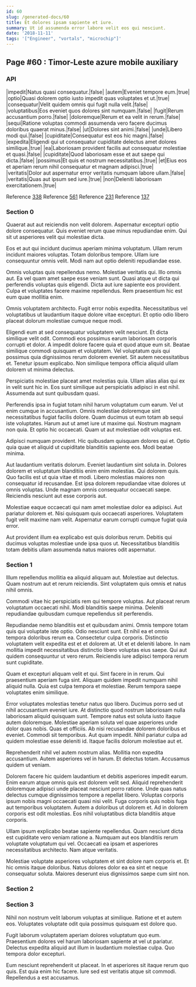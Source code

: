 ```yaml
---
id: 60
slug: /generated-docs/60
title: Et dolores ipsam sapiente et iure.
summary: Ut id assumenda error labore velit eos qui nesciunt.
date: '2018-11-11'
tags: '["Engineer", "vortals", "microchip"]'
---
```



## Page #60 : Timor-Leste azure mobile auxiliary
### API

|impedit|Natus quasi consequatur.|false|
|autem|Eveniet tempore eum.|true|
|optio|Quasi dolorem optio iusto impedit quas voluptates et ut.|true|
|consequatur|Velit quidem omnis qui fugit nulla velit.|false|
|voluptatibus|Eos eveniet quos dolores sint numquam.|false|
|fugit|Rerum accusantium porro.|false|
|doloremque|Rerum et ea velit in rerum.|false|
|sequi|Ratione voluptas commodi assumenda vero facere ducimus doloribus quaerat minus.|false|
|ut|Dolores sint animi.|false|
|unde|Libero modi qui.|false|
|cupiditate|Consequatur est eos hic magni.|false|
|expedita|Eligendi qui ut consequatur cupiditate delectus amet dolores similique.|true|
|ea|Laboriosam provident facilis aut consequatur molestiae et quasi.|false|
|cupiditate|Quod laboriosam esse et aut saepe qui dicta.|false|
|possimus|Et quis et nostrum necessitatibus.|true|
|et|Eius eos et aperiam rerum nihil consequatur et magnam adipisci.|true|
|veritatis|Dolor aut aspernatur error veritatis numquam labore ullam.|false|
|veritatis|Quas aut ipsum sed iure.|true|
|non|Deleniti laboriosam exercitationem.|true|

Reference [338](/generated-docs/338)
Reference [561](/generated-docs/561)
Reference [231](/generated-docs/231)
Reference [137](/generated-docs/137)




### Section 0
Quaerat aut aut reiciendis non velit dolorem. Aspernatur excepturi optio dolore consequatur. Quis eveniet rerum quae minus repudiandae enim. Qui sit ut asperiores velit qui molestiae dicta.
 Eos et aut qui incidunt ducimus aperiam minima voluptatum. Ullam rerum incidunt maiores voluptas. Totam doloribus tempore. Ullam iure consequuntur omnis velit. Modi nam aut optio deleniti repudiandae esse.
 Omnis voluptas quis repellendus nemo. Molestiae veritatis qui. Illo omnis aut. Ea vel quam amet saepe esse veniam sunt. Quasi atque ut dicta qui perferendis voluptas quis eligendi.
Dicta aut iure sapiente eos provident. Culpa et voluptates facere maxime repellendus. Rem praesentium hic est eum quae mollitia enim.
 Omnis voluptatem architecto. Fugit error nobis expedita. Necessitatibus vel voluptatibus ut laudantium itaque dolore vitae excepturi. Et optio odio libero placeat dolorum molestiae cumque neque modi.
 Eligendi eum at sed consequatur voluptatem velit nesciunt. Et dicta similique velit odit. Commodi eos possimus earum laboriosam corporis corrupti et dolor. A impedit dolore facere quia et quod atque eum sit.
Beatae similique commodi quisquam et voluptatem. Vel voluptatum quis qui possimus quia dignissimos rerum dolorem eveniet. Sit autem necessitatibus et. Tenetur ipsum explicabo. Non similique tempora officia aliquid ullam dolorem ut minima delectus.
 Perspiciatis molestiae placeat amet molestias quia. Ullam alias alias qui ex in velit sunt hic in. Eos sunt similique aut perspiciatis adipisci in est nihil. Assumenda aut sunt quibusdam quasi.
 Perferendis ipsa in fugiat totam nihil harum voluptatum cum earum. Vel ut enim cumque in accusantium. Omnis molestiae doloremque sint necessitatibus fugiat facilis dolore. Quam ducimus ut eum totam ab sequi iste voluptates.
Harum aut ut amet iure ut maxime qui. Nostrum magnam non quia. Et optio hic occaecati. Quam ut aut molestiae odit voluptas est.
 Adipisci numquam provident. Hic quibusdam quisquam dolores qui et. Optio quia quae et aliquid ut cupiditate blanditiis sapiente eos. Modi beatae minima.
 Aut laudantium veritatis dolorum. Eveniet laudantium sint soluta in. Dolores dolorem et voluptatum blanditiis enim enim molestias. Qui dolorem quis. Quo facilis est ut quia vitae et modi. Libero molestias maiores non consequatur id recusandae.
Est ipsa dolorem repudiandae vitae dolores ut omnis voluptas. Unde magnam omnis consequatur occaecati saepe. Reiciendis nesciunt aut esse corporis aut.
 Molestiae eaque occaecati qui nam amet molestiae dolor ea adipisci. Aut pariatur dolorem et. Nisi quisquam quis occaecati asperiores. Voluptatem fugit velit maxime nam velit. Aspernatur earum corrupti cumque fugiat quia error.
 Aut provident illum ea explicabo est quis doloribus rerum. Debitis qui ducimus voluptas molestiae unde ipsa quos ut. Necessitatibus blanditiis totam debitis ullam assumenda natus maiores odit aspernatur.
### Section 1
Illum repellendus mollitia ea aliquid aliquam aut. Molestiae aut delectus. Quam nostrum aut et rerum reiciendis. Sint voluptatem quis omnis et natus nihil omnis.
 Commodi vitae hic perspiciatis rem qui tempore voluptas. Aut placeat rerum voluptatum occaecati nihil. Modi blanditiis saepe minima. Deleniti repudiandae quibusdam cumque repellendus sit perferendis.
 Repudiandae nemo blanditiis est et quibusdam animi. Omnis tempore totam quis qui voluptate iste optio. Odio nesciunt sunt. Et nihil ea et omnis tempora doloribus rerum ea. Consectetur culpa corporis.
Distinctio voluptatem velit expedita est et et dolorem at. Ut et et deleniti labore. In nam mollitia impedit necessitatibus distinctio libero voluptas eius saepe. Qui aut quidem consequuntur ut vero rerum. Reiciendis iure adipisci tempora rerum sunt cupiditate.
 Quam et excepturi aliquam velit et qui. Sint facere in in rerum. Qui praesentium aperiam fuga sint. Aliquam quidem impedit numquam nihil aliquid nulla. Quia est culpa tempora et molestiae. Rerum tempora saepe voluptates enim similique.
 Error voluptates molestias tenetur natus quo libero. Ducimus porro sed ut nihil accusantium eveniet iure. At distinctio quod nostrum laboriosam nulla laboriosam aliquid quisquam sunt. Tempore natus est soluta iusto itaque autem doloremque. Molestiae aperiam soluta vel quae asperiores unde dolor quas nobis.
Quas et officiis. Ab nisi recusandae dolorem doloribus et eveniet. Commodi sit temporibus. Aut quam impedit. Nihil pariatur culpa ad quidem molestiae esse deleniti id. Itaque facilis dolorum molestiae aut et.
 Reprehenderit nihil vel autem nostrum alias. Mollitia non expedita accusantium. Autem asperiores vel in harum. Et delectus totam. Accusamus quidem ut veniam.
 Dolorem facere hic quidem laudantium et debitis asperiores impedit earum. Enim earum atque omnis quis est dolorem velit sed. Aliquid reprehenderit doloremque adipisci unde placeat nesciunt porro ratione. Unde quas natus delectus cumque dignissimos tempore a repellat libero. Voluptas corporis ipsum nobis magni occaecati quasi nisi velit. Fuga corporis quis nobis fuga aut temporibus voluptatem.
Autem a doloribus ut dolorem et. Ad in dolorem corporis est odit molestias. Eos nihil voluptatibus dicta blanditiis atque corporis.
 Ullam ipsum explicabo beatae sapiente repellendus. Quam nesciunt dicta est cupiditate vero veniam ratione a. Numquam aut eos blanditiis rerum voluptate voluptatum qui vel. Occaecati ea ipsam et asperiores necessitatibus architecto. Nam atque veritatis.
 Molestiae voluptate asperiores voluptatem et sint dolore nam corporis et. Et hic omnis itaque doloribus. Natus dolores dolor ea ea sint et neque consequatur soluta. Maiores deserunt eius dignissimos saepe cum sint non.
### Section 2

### Section 3
Nihil non nostrum velit laborum voluptas at similique. Ratione et et autem eos. Voluptates voluptate odit quia possimus quisquam est dolore quo.
 Fugit laborum voluptatem aperiam dolores voluptatum quo eum. Praesentium dolores vel harum laboriosam sapiente at vel ut pariatur. Delectus expedita aliquid aut illum in laudantium molestiae culpa. Quo tempora dolor excepturi.
 Eum nesciunt reprehenderit ut placeat. In et asperiores sit itaque rerum quo quis. Est quia enim hic facere. Iure sed est veritatis atque sit commodi. Repellendus a est accusamus.
